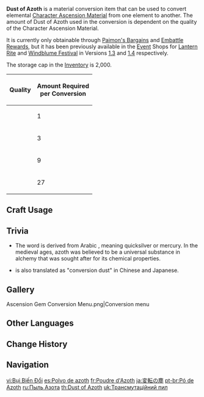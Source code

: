 {{Item Infobox
|id           = 104201
|image        = Item Dust of Azoth.png
|type         = Consumables
|invCategory  = Precious Items
|quality      = 2
|description  = A device that can transmute elemental Ascension Materials and change their Elemental Type.<br>Its practical uses notwithstanding, alchemy is the study of the nature of matter and the rules that underpin its transformations, and ultimately it seeks to comprehend the working principles of the world and the flow of the ley lines.<br>It is not known who would share alchemical achievements of this magnitude with the civilizations of the world and why. But although the power to fundamentally transmute elemental energy in its crystallized and inert form is a highly useful one, this device also conceals the grave danger of disrupting the elemental balance...
|source1      = [[Paimon's Bargains#Stardust Exchange|Paimon's Bargains]] Stardust Exchange
|source2      = [[Lantern Rite]] Event Shop
|source3      = [[Invitation of Windblume]] Event Shop
}}
'''Dust of Azoth''' is a material conversion item that can be used to convert elemental [[Character Ascension Material]] from one element to another. The amount of Dust of Azoth used in the conversion is dependent on the quality of the Character Ascension Material.

It is currently only obtainable through [[Paimon's Bargains]] and [[Adventurer Handbook/Embattle Rewards|Embattle Rewards]], but it has been previously available in the [[Event]] Shops for [[Lantern Rite]] and [[Windblume Festival]] in Versions [[Version/1.3|1.3]] and [[Version/1.4|1.4]] respectively.

The storage cap in the [[Inventory]] is 2,000.

{| class="article-table align-center"
!Quality!!Amount Required<br>per Conversion
|-
|{{Icon/Stars|2}}||1
|-
|{{Icon/Stars|3}}||3
|-
|{{Icon/Stars|4}}||9
|-
|{{Icon/Stars|5}}|| 27
|}

==Craft Usage==
{{Craft Usage}}

==Trivia==
* The word {{wt|azoth}} is derived from Arabic {{Lang|az-zūq|ar=الزوق}}, meaning quicksilver or mercury. In the medieval ages, azoth was believed to be a universal substance in alchemy that was sought after for its chemical properties.
* {{Lang|Dust of Azoth|zh=嬗变之尘|ja=変転の塵|sort=zh,ja}} is also translated as "conversion dust" in Chinese and Japanese.

==Gallery==
<gallery>
Ascension Gem Conversion Menu.png|Conversion menu
</gallery>
==Other Languages==
{{Other Languages
|en      = Dust of Azoth
|zhs     = 嬗变之尘
|zhs_rm  = Shànbiàn zhī Chén
|zht     = 嬗變之塵
|zht_rm  = Shànbiàn zhī Chén
|zh_tl   = Dust of Transmutation
|ja      = 変転の塵
|ja_rm   = Henten no Chiri
|ja_tl   = Dust of Change
|ko      = 변환의 먼지
|ko_rm   = Byeonhwan-ui Meonji
|ko_tl   = Dust of Transmutation
|es      = Polvo de azoth
|es_tl   = Dust of Azoth
|fr      = Poudre d'Azoth
|fr_tl   = Powder of Azoth
|ru      = Пыль Азота
|ru_tl   = Dust of Azoth
|th      = Dust of Azoth
|vi      = Bụi Biến Đổi
|vi_tl   = 
|de      = Staub von Azoth
|de_tl   = Dust of Azoth
|id      = Dust of Azoth
|pt      = Pó de Azoth
|pt_tl   = 
|tr      = Cıva Tozu
|tr_tl   = Mercury Dust
|it      = Polvere di Azoth
|it_tl   = Dust of Azoth
}}

==Change History==
{{Change History|1.3}}

==Navigation==
{{Precious Navbox|Item}}

[[vi:Bụi Biến Đổi]]
[[es:Polvo de azoth]]
[[fr:Poudre d'Azoth]]
[[ja:変転の塵]]
[[pt-br:Pó de Azoth]]
[[ru:Пыль Азота]]
[[th:Dust of Azoth]]
[[uk:Трансмутаційний пил]]